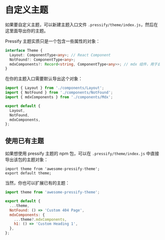 # 自定义主题

如果要自定义主题，可以新建主题入口文件 `.pressify/theme/index.js`，然后在这里面导出你的主题。

Pressify 主题实质只是一个包含一些属性的对象：

```ts
interface Theme {
  Layout: ComponentType<any>; // React Component
  NotFound?: ComponentType<any>;
  mdxComponents?: Record<string, ComponentType<any>>; // mdx 组件，用于自定义 mdx 的渲染
}
```

在你的主题入口需要默认导出这个对象：

```js title=".pressify/theme/index.js"
import { Layout } from './components/Layout';
import { NotFound } from './components/NotFound';
import { mdxComponents } from './components/Mdx';

export default {
  Layout,
  NotFound,
  mdxComponents,
};
```

## 使用已有主题

如果想使用 pressify 主题的 npm 包，可以在 `.pressify/theme/index.js` 中直接导出该包的主题对象：

```
import theme from 'awesome-pressify-theme';
export default theme;
```

当然，你也可以扩展已有的主题：

```js
import theme from 'awesome-pressify-theme';

export default {
  ...theme,
  NotFound: () => 'Custom 404 Page',
  mdxComponents: {
    ...theme?.mdxComponents,
    h1: () => 'Custom Heading 1',
  },
};
```
